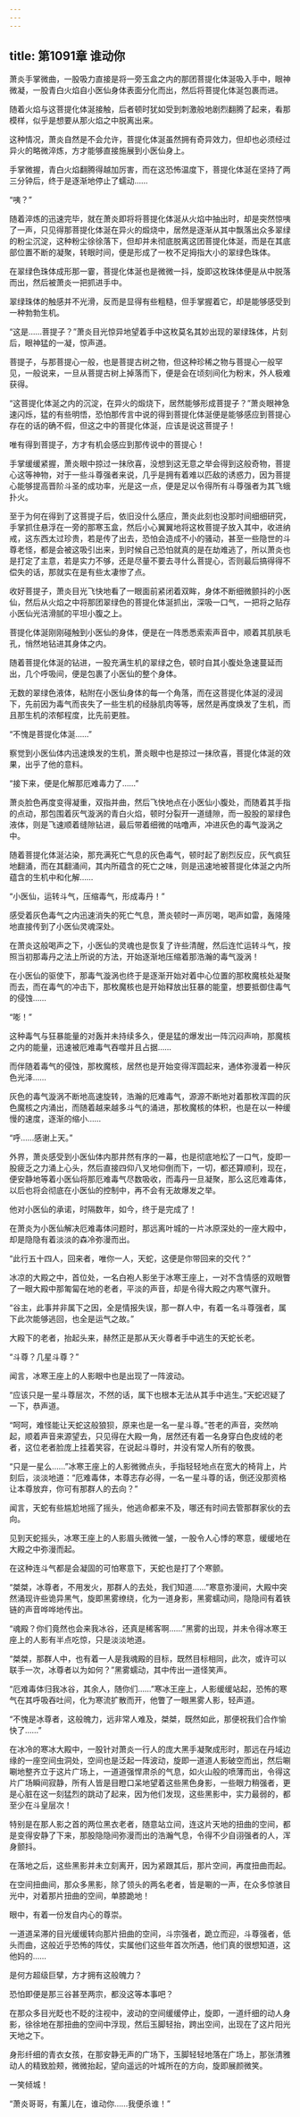 ```yaml
---
---
---
```

title: 第1091章 谁动你
---



萧炎手掌微曲，一股吸力直接是将一旁玉盒之内的那团菩提化体涎吸入手中，眼神微凝，一股青白火焰自小医仙身体表面分化而出，然后将菩提化体涎包裹而进。

随着火焰与这菩提化体涎接触，后者顿时犹如受到刺激般地剧烈翻腾了起来，看那模样，似乎是想要从那火焰之中脱离出来。

这种情况，萧炎自然是不会允许，菩提化体涎虽然拥有奇异效力，但却也必须经过异火的略微淬炼，方才能够直接施展到小医仙身上。

手掌微握，青白火焰翻腾得越加厉害，而在这恐怖温度下，菩提化体涎在坚持了两三分钟后，终于是逐渐地停止了蠕动……

“咦？”

随着淬炼的迅速完毕，就在萧炎即将将菩提化体涎从火焰中抽出时，却是突然惊咦了一声，只见得那菩提化体涎在异火的煅烧中，居然是逐渐从其中飘落出众多翠绿的粉尘沉淀，这种粉尘徐徐落下，但却并未彻底脱离这团菩提化体涎，而是在其底部位置不断的凝聚，转眼时间，便是形成了一枚不足拇指大小的翠绿色珠体。

在翠绿色珠体成形那一霎，菩提化体涎也是微微一抖，旋即这枚珠体便是从中脱落而出，然后被萧炎一把抓进手中。

翠绿珠体的触感并不光滑，反而是显得有些粗糙，但手掌握着它，却是能够感受到一种勃勃生机。

“这是……菩提子？”萧炎目光惊异地望着手中这枚莫名其妙出现的翠绿珠体，片刻后，眼神猛的一凝，惊声道。

菩提子，与那菩提心一般，也是菩提古树之物，但这种珍稀之物与菩提心一般罕见，一般说来，一旦从菩提古树上掉落而下，便是会在顷刻间化为粉末，外人极难获得。

“这菩提化体涎之内的沉淀，在异火的煅烧下，居然能够形成菩提子？”萧炎眼神急速闪烁，猛的有些明悟，恐怕那传言中说的得到菩提化体涎便是能够感应到菩提心存在的话的确不假，但这之中的菩提化体涎，应该是说这菩提子！

唯有得到菩提子，方才有机会感应到那传说中的菩提心！

手掌缓缓紧握，萧炎眼中掠过一抹欣喜，没想到这无意之举会得到这般奇物，菩提心这等神物，对于一些斗尊强者来说，几乎是拥有着难以匹敌的诱惑力，因为菩提心能够提高晋阶斗圣的成功率，光是这一点，便是足以令得所有斗尊强者为其飞蛾扑火。

至于为何在得到了这菩提子后，依旧没什么感应，萧炎此刻也没那时间细细研究，手掌抓住悬浮在一旁的那寒玉盒，然后小心翼翼地将这枚菩提子放入其中，收进纳戒，这东西太过珍贵，若是传了出去，恐怕会造成不小的骚动，甚至一些隐世的斗尊老怪，都是会被这吸引出来，到时候自己恐怕就真的是在劫难逃了，所以萧炎也是打定了主意，若是实力不够，还是尽量不要去寻什么菩提心，否则最后搞得得不偿失的话，那就实在是有些太凄惨了点。

收好菩提子，萧炎目光飞快地看了一眼面前紧闭着双眸，身体不断细微颤抖的小医仙，然后从火焰之中将那团翠绿色的菩提化体涎抓出，深吸一口气，一把将之贴存小医仙光洁滑腻的平坦小腹之上。

菩提化体涎刚刚碰触到小医仙的身体，便是在一阵悉悉索索声音中，顺着其肌肤毛孔，悄然地钻进其身体之内。

随着菩提化体涎的钻进，一股充满生机的翠绿之色，顿时自其小腹处急速蔓延而出，几个呼吸间，便是包裹了小医仙的整个身体。

无数的翠绿色液体，粘附在小医仙身体的每一个角落，而在这菩提化体涎的浸润下，先前因为毒气而丧失了一些生机的经脉肌肉等等，居然是再度焕发了生机，而且那生机的浓郁程度，比先前更胜。

“不愧是菩提化体涎……”

察觉到小医仙体内迅速焕发的生机，萧炎眼中也是掠过一抹欣喜，菩提化体涎的效果，出乎了他的意料。

“接下来，便是化解那厄难毒力了……”

萧炎脸色再度变得凝重，双指并曲，然后飞快地点在小医仙小腹处，而随着其手指的点动，那包围着灰气漩涡的青白火焰，顿时分裂开一道缝隙，而一股股的翠绿色液体，则是飞速顺着缝隙钻进，最后带着细微的咕噜声，冲进灰色的毒气漩涡之中。

随着菩提化体涎沾染，那充满死亡气息的灰色毒气，顿时起了剧烈反应，灰气疯狂地翻涌，而在其翻涌间，其内所蕴含的死亡之味，则是迅速地被菩提化体涎之内所蕴含的生机中和化解……

“小医仙，运转斗气，压缩毒气，形成毒丹！”

感受着灰色毒气之内迅速消失的死亡气息，萧炎顿时一声厉喝，喝声如雷，轰隆隆地直接传到了小医仙灵魂深处。

在萧炎这般喝声之下，小医仙的灵魂也是恢复了许些清醒，然后连忙运转斗气，按照当初那毒丹之法上所说的方法，开始逐渐地压缩着那浩瀚的毒气漩涡！

在小医仙的驱使下，那毒气漩涡也终于是逐渐开始对着中心位置的那枚魔核处凝聚而去，而在毒气的冲击下，那枚魔核也是开始释放出狂暴的能童，想要抵御住毒气的侵蚀……

“嘭！”

这种毒气与狂暴能量的对轰并未持续多久，便是猛的爆发出一阵沉闷声响，那魔核之内的能量，迅速被厄难毒气吞噬并且占据……

而伴随着毒气的侵蚀，那枚魔核，居然也是开始变得浑圆起来，通体弥漫着一种灰色光泽……

灰色的毒气漩涡不断地高速旋转，浩瀚的厄难毒气，源源不断地对着那枚浑圆的灰色魔核之内涌出，而随着越来越多斗气的涌进，那枚魔核的体积，也是在以一种缓慢的速度，逐渐的缩小……

“呼……感谢上天。”

外界，萧炎感受到小医仙体内那井然有序的一幕，也是彻底地松了一口气，旋即一股疲乏之力涌上心头，然后直接四仰八叉地仰倒而下，一切，都还算顺利，现在，便安静地等着小医仙将那厄难毒气尽数吸收，而毒丹一旦凝聚，那么这厄难毒体，以后也将会彻底在小医仙的控制中，再不会有无故爆发之举。

他对小医仙的承诺，时隔数年，如今，终于是完成了！

在萧炎为小医仙解决厄难毒体问题时，那远离叶城的一片冰原深处的一座大殿中，却是隐隐有着淡淡的森冷弥漫而出。

“此行五十四人，回来者，唯你一人，天蛇，这便是你带回来的交代？”

冰凉的大殿之中，首位处，一名白袍人影坐于冰寒王座上，一对不含情感的双眼瞥了一眼大殿中那匍匐在地的老者，平淡的声音，却是令得大殿之内寒气骤升。

“谷主，此事并非属下之因，全是情报失误，那一群人中，有着一名斗尊强者，属下此次能够逃回，也全是运气之故。”

大殿下的老者，抬起头来，赫然正是那从天火尊者手中逃生的天蛇长老。

“斗尊？几星斗尊？”

闻言，冰寒王座上的人影眼中也是出现了一阵波动。

“应该只是一星斗尊层次，不然的话，属下也根本无法从其手中逃生。”天蛇迟疑了一下，恭声道。

“呵呵，难怪能让天蛇这般狼狈，原来也是一名一星斗尊。”苍老的声音，突然响起，顺着声音来源望去，只见得在大殿一角，居然还有着一名身穿白色皮绒的老者，这位老者脸庞上挂着笑容，在说起斗尊时，并没有常人所有的敬畏。

“只是一星么……”冰寒王座上的人影微微点头，手指轻轻地点在宽大的椅背上，片刻后，淡淡地道：“厄难毒体，本尊志存必得，一名一星斗尊的话，倒还没那资格让本尊放弃，你可有那群人的去向？”

闻言，天蛇有些尴尬地摇了摇头，他逃命都来不及，哪还有时间去管那群家伙的去向。

见到天蛇摇头，冰寒王座上的人影眉头微微一皱，一股令人心悸的寒意，缓缓地在大殿之中弥漫而起。

在这种连斗气都是会凝固的可怕寒意下，天蛇也是打了个寒颤。

“桀桀，冰尊者，不用发火，那群人的去处，我们知道……”寒意弥漫间，大殿中突然涌现许些诡异黑气，旋即黑雾缭绕，化为一道身影，黑雾蠕动间，隐隐间有着铁链的声音哗哗地传出。

“魂殿？你们竟然也会来我冰谷，还真是稀客啊……”黑雾的出现，并未令得冰寒王座上的人影有半点吃惊，只是淡淡地道。

“桀桀，那群人中，也有着一人是我魂殿的目标，既然目标相同，此次，或许可以联手一次，冰尊者以为如何？”黑雾蠕动，其中传出一道怪笑声。

“厄难毒体归我冰谷，其余人，随你们……”寒冰王座上，人影缓缓站起，恐怖的寒气在其呼吸吞吐间，化为寒流扩散而开，他瞥了一眼黑雾人影，轻声道。

“不愧是冰尊者，这般魄力，远非常人难及，桀桀，既然如此，那便祝我们合作愉快了……”

在冰冷的寒冰大殿中，一股针对萧炎一行人的庞大黑手凝聚成形时，那远在丹域边缘的一座空间虫洞处，空间也是泛起一阵波动，旋即一道道人影破空而出，然后唰唰地整齐立于这片广场上，一道道强悍肃杀的气息，如火山般的喷薄而出，令得这片广场瞬间寂静，所有人皆是目瞪口呆地望着这些黑色身影，一些眼力稍强者，更是心脏在这一刻猛烈的跳动了起来，因为他们发现，这些黑影中，实力最弱的，都至少在斗皇层次！

特别是在那人影之首的两位黑衣老者，随意站立间，连这片天地的扭曲的空间，都是变得安静了下来，那股隐隐间弥漫而出的浩瀚气息，令得不少自诩强者的人，浑身颤抖。

在落地之后，这些黑影并未立刻离开，因为紧跟其后，那片空间，再度扭曲而起。

在空间扭曲间，那众多黑影，除了领头的两名老者，皆是唰的一声，在众多惊骇目光中，对着那片扭曲的空间，单膝跪地！

眼中，有着一份发自内心的尊崇。

一道道呆滞的目光缓缓转向那片扭曲的空间，斗宗强者，跪立而迎，斗尊强者，低头而曲，这般近乎恐怖的阵仗，实属他们这些年首次所遇，他们真的很想知道，这他妈的……

是何方超级巨擘，方才拥有这般魄力？

恐怕即便是那三谷甚至两宗，都没这等本事吧？

在那众多目光眨也不眨的注视中，波动的空间缓缓停止，旋即，一道纤细的动人身影，徐徐地在那扭曲的空间中浮现，然后玉脚轻抬，跨出空间，出现在了这片阳光天地之下。

身形纤细的青衣女孩，在那安静无声的广场下，玉脚轻轻地落在广场上，那张清雅动人的精致脸颊，微微抬起，望向遥远的叶城所在的方向，旋即展颜微笑。

一笑倾城！

“萧炎哥哥，有薰儿在，谁动你……我便杀谁！”